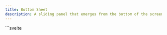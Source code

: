 ```yaml
---
title: Bottom Sheet
description: A sliding panel that emerges from the bottom of the screen, used to display additional content or actions without navigating away from the current view.
---
```


<Tabs>
  <TabItem label="Preview">
    <BottomSheetPreview client:load />
  </TabItem>
  <TabItem label="Usage">
    ```svelte
    <script lang="ts">
        import { BottomSheet, Button } from "@dxdns/feflow"

        let isOpen = $state(false)
    </script>

    <BottomSheet
        {isOpen}
        handleClose={() => {
            isOpen = false
        }}
    >
        <h1>test</h1>
    </BottomSheet>

    <Button
        onclick={() => {
            isOpen = !isOpen
        }}
    >
        Open
    </Button>
    ```
  </TabItem>
</Tabs>